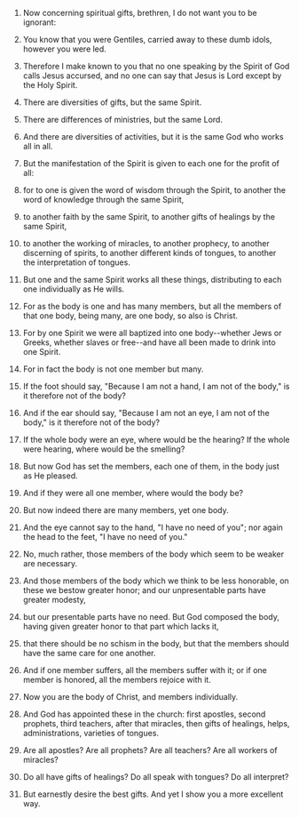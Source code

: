 
1. Now concerning spiritual gifts, brethren, I do not want you to be ignorant:

2. You know that you were Gentiles, carried away to these dumb idols, however you were led.

3. Therefore I make known to you that no one speaking by the Spirit of God calls Jesus accursed, and no one can say that Jesus is Lord except by the Holy Spirit.

4. There are diversities of gifts, but the same Spirit.

5. There are differences of ministries, but the same Lord.

6. And there are diversities of activities, but it is the same God who works all in all.

7. But the manifestation of the Spirit is given to each one for the profit of all:

8. for to one is given the word of wisdom through the Spirit, to another the word of knowledge through the same Spirit,

9. to another faith by the same Spirit, to another gifts of healings by the same Spirit,

10. to another the working of miracles, to another prophecy, to another discerning of spirits, to another different kinds of tongues, to another the interpretation of tongues.

11. But one and the same Spirit works all these things, distributing to each one individually as He wills.

12. For as the body is one and has many members, but all the members of that one body, being many, are one body, so also is Christ.

13. For by one Spirit we were all baptized into one body--whether Jews or Greeks, whether slaves or free--and have all been made to drink into one Spirit.

14. For in fact the body is not one member but many.

15. If the foot should say, "Because I am not a hand, I am not of the body," is it therefore not of the body?

16. And if the ear should say, "Because I am not an eye, I am not of the body," is it therefore not of the body?

17. If the whole body were an eye, where would be the hearing? If the whole were hearing, where would be the smelling?

18. But now God has set the members, each one of them, in the body just as He pleased.

19. And if they were all one member, where would the body be?

20. But now indeed there are many members, yet one body.

21. And the eye cannot say to the hand, "I have no need of you"; nor again the head to the feet, "I have no need of you."

22. No, much rather, those members of the body which seem to be weaker are necessary.

23. And those members of the body which we think to be less honorable, on these we bestow greater honor; and our unpresentable parts have greater modesty,

24. but our presentable parts have no need. But God composed the body, having given greater honor to that part which lacks it,

25. that there should be no schism in the body, but that the members should have the same care for one another.

26. And if one member suffers, all the members suffer with it; or if one member is honored, all the members rejoice with it.

27. Now you are the body of Christ, and members individually.

28. And God has appointed these in the church: first apostles, second prophets, third teachers, after that miracles, then gifts of healings, helps, administrations, varieties of tongues.

29. Are all apostles? Are all prophets? Are all teachers? Are all workers of miracles?

30. Do all have gifts of healings? Do all speak with tongues? Do all interpret?

31. But earnestly desire the best gifts. And yet I show you a more excellent way.


